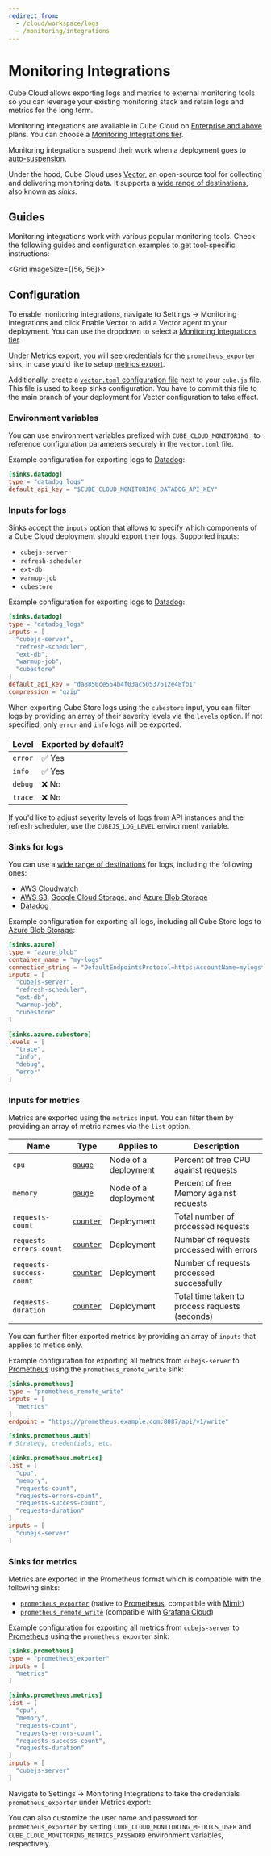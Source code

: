 ```yaml
---
redirect_from:
  - /cloud/workspace/logs
  - /monitoring/integrations
---
```


# Monitoring Integrations

Cube Cloud allows exporting logs and metrics to external monitoring tools so you
can leverage your existing monitoring stack and retain logs and metrics for the
long term.

<SuccessBox>

Monitoring integrations are available in Cube Cloud on
[Enterprise and above](https://cube.dev/pricing) plans.
You can choose a [Monitoring Integrations tier](/product/deployment/cloud/pricing#monitoring-integrations-tiers).

</SuccessBox>

<WarningBox>

Monitoring integrations suspend their work when a deployment goes to [auto-suspension][ref-autosuspend].

</WarningBox>

Under the hood, Cube Cloud uses [Vector][vector], an open-source tool for
collecting and delivering monitoring data. It supports a [wide range of
destinations][vector-docs-sinks], also known as _sinks_.

<Diagram src="https://ucarecdn.com/17dbc263-2be4-4b7d-9f34-270cd66e878b/" />

<YouTubeVideo url="https://www.youtube.com/embed/iPD0axEYU6k" />

## Guides

Monitoring integrations work with various popular monitoring tools. Check the
following guides and configuration examples to get tool-specific instructions:

<Grid imageSize={[56, 56]}>
  <GridItem
    url="monitoring/cloudwatch"
    imageUrl="https://static.cube.dev/icons/aws.svg"
    title="Amazon CloudWatch"
  />
  <GridItem
    url="monitoring/s3"
    imageUrl="https://static.cube.dev/icons/aws.svg"
    title="Amazon S3"
  />
  <GridItem
    url="monitoring/datadog"
    imageUrl="https://static.cube.dev/icons/datadog.svg"
    title="Datadog"
  />
  <GridItem
    url="monitoring/grafana-cloud"
    imageUrl="https://static.cube.dev/icons/grafana.svg"
    title="Grafana Cloud"
  />
  <GridItem
    url="monitoring/new-relic"
    imageUrl="https://static.cube.dev/icons/new-relic.svg"
    title="New Relic"
  />
</Grid>

## Configuration

To enable monitoring integrations, navigate to <Btn>Settings → Monitoring
Integrations</Btn> and click <Btn>Enable Vector</Btn> to add a Vector agent to
your deployment. You can use the dropdown to select a [Monitoring Integrations
tier](/product/deployment/cloud/pricing#monitoring-integrations-tiers).

<Screenshot src="https://ucarecdn.com/bf05182f-bbb0-4c20-a95e-ca7aeb03829e/" />

Under <Btn>Metrics export</Btn>, you will see credentials for the
`prometheus_exporter` sink, in case you'd like to setup [metrics
export][self-sinks-for-metrics].

Additionally, create a [`vector.toml` configuration file][vector-docs-config]
next to your `cube.js` file. This file is used to keep sinks configuration. You
have to commit this file to the main branch of your deployment for Vector
configuration to take effect.

### Environment variables

You can use environment variables prefixed with `CUBE_CLOUD_MONITORING_` to
reference configuration parameters securely in the `vector.toml` file.

Example configuration for exporting logs to
[Datadog][vector-docs-sinks-datadog]:

```toml
[sinks.datadog]
type = "datadog_logs"
default_api_key = "$CUBE_CLOUD_MONITORING_DATADOG_API_KEY"
```

### Inputs for logs

Sinks accept the `inputs` option that allows to specify which components of a
Cube Cloud deployment should export their logs. Supported inputs:

- `cubejs-server`
- `refresh-scheduler`
- `ext-db`
- `warmup-job`
- `cubestore`

Example configuration for exporting logs to
[Datadog][vector-docs-sinks-datadog]:

```toml
[sinks.datadog]
type = "datadog_logs"
inputs = [
  "cubejs-server",
  "refresh-scheduler",
  "ext-db",
  "warmup-job",
  "cubestore"
]
default_api_key = "da8850ce554b4f03ac50537612e48fb1"
compression = "gzip"
```

When exporting Cube Store logs using the `cubestore` input, you can filter logs
by providing an array of their severity levels via the `levels` option. If not
specified, only `error` and `info` logs will be exported.

| Level   | Exported by default? |
| ------- | -------------------- |
| `error` | ✅ Yes               |
| `info`  | ✅ Yes               |
| `debug` | ❌ No                |
| `trace` | ❌ No                |

<InfoBox>

If you'd like to adjust severity levels of logs from API instances and the
refresh scheduler, use the `CUBEJS_LOG_LEVEL` environment variable.

</InfoBox>

### Sinks for logs

You can use a [wide range of destinations][vector-docs-sinks] for logs,
including the following ones:

- [AWS Cloudwatch][vector-docs-sinks-cloudwatch]
- [AWS S3][vector-docs-sinks-s3], [Google Cloud Storage][vector-docs-sinks-gcs],
  and [Azure Blob Storage][vector-docs-sinks-azureblob]
- [Datadog][vector-docs-sinks-datadog]

Example configuration for exporting all logs, including all Cube Store logs to
[Azure Blob Storage][vector-docs-sinks-azureblob]:

```toml
[sinks.azure]
type = "azure_blob"
container_name = "my-logs"
connection_string = "DefaultEndpointsProtocol=https;AccountName=mylogstorage;AccountKey=storageaccountkeybase64encoded;EndpointSuffix=core.windows.net"
inputs = [
  "cubejs-server",
  "refresh-scheduler",
  "ext-db",
  "warmup-job",
  "cubestore"
]

[sinks.azure.cubestore]
levels = [
  "trace",
  "info",
  "debug",
  "error"
]
```

### Inputs for metrics

Metrics are exported using the `metrics` input. You can filter them by providing
an array of metric names via the `list` option.

| Name                     | Type                                     | Applies to           | Description                                    |
| ------------------------ | ---------------------------------------- | -------------------- | ---------------------------------------------- |
| `cpu`                    | [`gauge`][vector-docs-metrics-gauge]     | Node of a deployment | Percent of free CPU against requests           |
| `memory`                 | [`gauge`][vector-docs-metrics-gauge]     | Node of a deployment | Percent of free Memory against requests        |
| `requests-count`         | [`counter`][vector-docs-metrics-counter] | Deployment           | Total number of processed requests             |
| `requests-errors-count`  | [`counter`][vector-docs-metrics-counter] | Deployment           | Number of requests processed with errors       |
| `requests-success-count` | [`counter`][vector-docs-metrics-counter] | Deployment           | Number of requests processed successfully      |
| `requests-duration`      | [`counter`][vector-docs-metrics-counter] | Deployment           | Total time taken to process requests (seconds) |

You can further filter exported metrics by providing an array of `inputs` that
applies to metics only.

Example configuration for exporting all metrics from `cubejs-server` to
[Prometheus][vector-docs-sinks-prometheus] using the `prometheus_remote_write`
sink:

```toml
[sinks.prometheus]
type = "prometheus_remote_write"
inputs = [
  "metrics"
]
endpoint = "https://prometheus.example.com:8087/api/v1/write"

[sinks.prometheus.auth]
# Strategy, credentials, etc.

[sinks.prometheus.metrics]
list = [
  "cpu",
  "memory",
  "requests-count",
  "requests-errors-count",
  "requests-success-count",
  "requests-duration"
]
inputs = [
  "cubejs-server"
]
```

### Sinks for metrics

Metrics are exported in the Prometheus format which is compatible with the
following sinks:

- [`prometheus_exporter`][vector-docs-sinks-prometheus-exporter] (native to
  [Prometheus][prometheus], compatible with [Mimir][mimir])
- [`prometheus_remote_write`][vector-docs-sinks-prometheus] (compatible with
  [Grafana Cloud][grafana-cloud])

Example configuration for exporting all metrics from `cubejs-server` to
[Prometheus][vector-docs-sinks-prometheus-exporter] using the
`prometheus_exporter` sink:

```toml
[sinks.prometheus]
type = "prometheus_exporter"
inputs = [
  "metrics"
]

[sinks.prometheus.metrics]
list = [
  "cpu",
  "memory",
  "requests-count",
  "requests-errors-count",
  "requests-success-count",
  "requests-duration"
]
inputs = [
  "cubejs-server"
]
```

Navigate to <Btn>Settings → Monitoring Integrations</Btn> to take the
credentials `prometheus_exporter` under <Btn>Metrics export</Btn>:

<Screenshot src="https://ucarecdn.com/7db3949b-83b9-48ae-b4b6-bd2afeda5001/" />

You can also customize the user name and password for `prometheus_exporter` by
setting `CUBE_CLOUD_MONITORING_METRICS_USER` and
`CUBE_CLOUD_MONITORING_METRICS_PASSWORD` environment variables, respectively.

[ref-autosuspend]: /product/deployment/cloud/auto-suspension#effects-on-experience
[self-sinks-for-metrics]: #configuration-sinks-for-metrics
[ref-dedicated-infra]: /product/deployment/cloud/infrastructure#dedicated-infrastructure
[vector]: https://vector.dev/
[vector-docs-config]: https://vector.dev/docs/reference/configuration/
[vector-docs-sinks]: https://vector.dev/docs/reference/configuration/sinks/
[vector-docs-sinks-cloudwatch]:
  https://vector.dev/docs/reference/configuration/sinks/aws_cloudwatch_logs/
[vector-docs-sinks-s3]:
  https://vector.dev/docs/reference/configuration/sinks/aws_s3/
[vector-docs-sinks-azureblob]:
  https://vector.dev/docs/reference/configuration/sinks/azure_blob/
[vector-docs-sinks-gcs]:
  https://vector.dev/docs/reference/configuration/sinks/gcp_cloud_storage/
[vector-docs-sinks-datadog]:
  https://vector.dev/docs/reference/configuration/sinks/datadog_logs/
[vector-docs-sinks-prometheus]:
  https://vector.dev/docs/reference/configuration/sinks/prometheus_remote_write/
[vector-docs-sinks-prometheus-exporter]:
  https://vector.dev/docs/reference/configuration/sinks/prometheus_exporter/
[vector-docs-metrics-gauge]:
  https://vector.dev/docs/about/under-the-hood/architecture/data-model/metric/#gauge
[vector-docs-metrics-counter]:
  https://vector.dev/docs/about/under-the-hood/architecture/data-model/metric/#counter
[prometheus]: https://prometheus.io
[mimir]: https://grafana.com/oss/mimir/
[grafana-cloud]: https://grafana.com/products/cloud/
